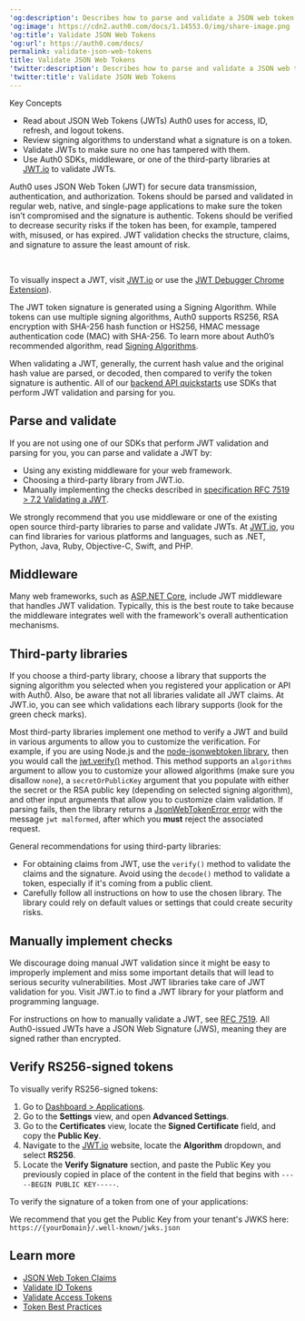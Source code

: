 ---
'og:description': Describes how to parse and validate a JSON web token (JWT).
'og:image': https://cdn2.auth0.com/docs/1.14553.0/img/share-image.png
'og:title': Validate JSON Web Tokens
'og:url': https://auth0.com/docs/
permalink: validate-json-web-tokens
title: Validate JSON Web Tokens
'twitter:description': Describes how to parse and validate a JSON web token (JWT).
'twitter:title': Validate JSON Web Tokens
---
<Card title="Overview">

Key Concepts

* Read about JSON Web Tokens (JWTs) Auth0 uses for access, ID, refresh, and logout tokens.
* Review signing algorithms to understand what a signature is on a token.
* Validate JWTs to make sure no one has tampered with them.
* Use Auth0 SDKs, middleware, or one of the third-party libraries at [JWT.io](https://jwt.io/?_gl=1*arqbp6*rollup_ga*MTI5MzkwNDYxOC4xNjQ0MjUyMTYx*rollup_ga_F1G3E656YZ*MTY1MDA0NDA3Ni4xMjkuMS4xNjUwMDQ0MDg1LjUx&_ga=2.167965921.1971874740.1649687281-1293904618.1644252161#libraries-io) to validate JWTs.

</Card>

Auth0 uses <Tooltip tip="JSON Web Token (JWT): Standard ID Token format (and often Access Token format) used to represent claims securely between two parties." cta="View Glossary" href="/docs/glossary?term=JSON+Web+Token+%28JWT%29">JSON Web Token (JWT)</Tooltip> for secure data transmission, authentication, and authorization. Tokens should be parsed and validated in regular web, native, and single-page applications to make sure the token isn’t compromised and the signature is authentic. Tokens should be verified to decrease security risks if the token has been, for example, tampered with, misused, or has expired. <Tooltip tip="JSON Web Token (JWT): Standard ID Token format (and often Access Token format) used to represent claims securely between two parties." cta="View Glossary" href="/docs/glossary?term=JWT">JWT</Tooltip> validation checks the structure, claims, and signature to assure the least amount of risk.

﻿

<Callout icon="file-lines" color="#0EA5E9" iconType="regular">

To visually inspect a JWT, visit [JWT.io](https://jwt.io/) or use the [JWT Debugger Chrome Extension](https://chrome.google.com/webstore/detail/jwt-debugger/ppmmlchacdbknfphdeafcbmklcghghmd?hl=en)).

</Callout>

The JWT token signature is generated using a <Tooltip tip="Signing Algorithm: Algorithm used to digitally sign tokens to ensure the token has not been tampered with." cta="View Glossary" href="/docs/glossary?term=Signing+Algorithm">Signing Algorithm</Tooltip>. While tokens can use multiple <Tooltip tip="Signing Algorithm: Algorithm used to digitally sign tokens to ensure the token has not been tampered with." cta="View Glossary" href="/docs/glossary?term=signing+algorithms">signing algorithms</Tooltip>, Auth0 supports RS256, RSA encryption with SHA-256 hash function or HS256, HMAC message authentication code (MAC) with SHA-256. To learn more about Auth0’s recommended algorithm, read [Signing Algorithms](/docs/get-started/applications/signing-algorithms).

When validating a JWT, generally, the current hash value and the original hash value are parsed, or decoded, then compared to verify the token signature is authentic. All of our [backend API quickstarts](/docs/quickstart/backend) use SDKs that perform JWT validation and parsing for you.

## Parse and validate

If you are not using one of our SDKs that perform JWT validation and parsing for you, you can parse and validate a JWT by:

* Using any existing middleware for your web framework.
* Choosing a third-party library from JWT.io.
* Manually implementing the checks described in [specification RFC 7519 > 7.2 Validating a JWT](https://tools.ietf.org/html/rfc7519#section-7.2).

We strongly recommend that you use middleware or one of the existing open source third-party libraries to parse and validate JWTs. At [JWT.io](https://jwt.io/#libraries-io), you can find libraries for various platforms and languages, such as .NET, Python, Java, Ruby, Objective-C, Swift, and PHP.

## Middleware

Many web frameworks, such as [ASP.NET Core](/docs/quickstart/backend/aspnet-core-webapi), include JWT middleware that handles JWT validation. Typically, this is the best route to take because the middleware integrates well with the framework's overall authentication mechanisms.

## Third-party libraries

If you choose a third-party library, choose a library that supports the signing algorithm you selected when you registered your application or API with Auth0. Also, be aware that not all libraries validate all JWT claims. At JWT.io, you can see which validations each library supports (look for the green check marks).

Most third-party libraries implement one method to verify a JWT and build in various arguments to allow you to customize the verification. For example, if you are using Node.js and the [node-jsonwebtoken library](https://github.com/auth0/node-jsonwebtoken), then you would call the [jwt.verify()](https://github.com/auth0/node-jsonwebtoken#jwtverifytoken-secretorpublickey-options-callback) method. This method supports an `algorithms` argument to allow you to customize your allowed algorithms (make sure you disallow `none`), a `secretOrPublicKey` argument that you populate with either the secret or the RSA public key (depending on selected signing algorithm), and other input arguments that allow you to customize claim validation. If parsing fails, then the library returns a [JsonWebTokenError error](https://github.com/auth0/node-jsonwebtoken#jsonwebtokenerror) with the message `jwt malformed`, after which you **must** reject the associated request.

General recommendations for using third-party libraries:

* For obtaining claims from JWT, use the `verify()` method to validate the claims and the signature. Avoid using the `decode()` method to validate a token, especially if it's coming from a <Tooltip tip="Public Client: Client (application) that cannot hold credentials securely. Examples include a native desktop or mobile application and a JavaScript-based client-side web application (such as a single-page app (SPA))." cta="View Glossary" href="/docs/glossary?term=public+client">public client</Tooltip>.
* Carefully follow all instructions on how to use the chosen library. The library could rely on default values or settings that could create security risks.

## Manually implement checks

We discourage doing manual JWT validation since it might be easy to improperly implement and miss some important details that will lead to serious security vulnerabilities. Most JWT libraries take care of JWT validation for you. Visit JWT.io to find a JWT library for your platform and programming language.

For instructions on how to manually validate a JWT, see [RFC 7519](https://tools.ietf.org/html/rfc7519#section-7.2). All Auth0-issued JWTs have a JSON Web Signature (JWS), meaning they are signed rather than encrypted.

## Verify RS256-signed tokens

To visually verify RS256-signed tokens:

1. Go to [Dashboard > Applications](https://manage.auth0.com/#/applications).
2. Go to the **Settings** view, and open **Advanced Settings**.
3. Go to the **Certificates** view, locate the **Signed Certificate** field, and copy the **Public Key**.
4. Navigate to the [JWT.io](https://jwt.io/) website, locate the **Algorithm** dropdown, and select **RS256**.
5. Locate the **Verify Signature** section, and paste the Public Key you previously copied in place of the content in the field that begins with `-----BEGIN PUBLIC KEY-----`.

To verify the signature of a token from one of your applications:

We recommend that you get the Public Key from your tenant's JWKS here:
`https://{yourDomain}/.well-known/jwks.json`

## Learn more

* [JSON Web Token Claims](/docs/secure/tokens/json-web-tokens/json-web-token-claims)
* [Validate ID Tokens](/docs/secure/tokens/id-tokens/validate-id-tokens)
* [Validate Access Tokens](/docs/secure/tokens/access-tokens/validate-access-tokens)
* [Token Best Practices](/docs/secure/tokens/token-best-practices)